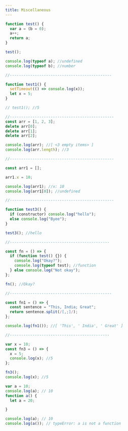 ```yaml
---
title: Miscellaneous
---
```


```JavaScript
function test() {
  var a = (b = 0);
  a++;
  return a;
}

test();

console.log(typeof a); //undefined
console.log(typeof b); //number

//---------------------------------------------

function test1() {
  setTimeout(() => console.log(x));
  let x = 5;
}

// test1(); //5

//----------------------------------------------
const arr = [1, 2, 3];
delete arr[0];
delete arr[1];
delete arr[2];

console.log(arr); //[ <3 empty items> ]
console.log(arr.length); //3

//----------------------------------------------

const arr1 = [];

arr1.x = 10;

console.log(arr1); //x: 10
console.log(arr1[0]); //undefined

//----------------------------------------------

function test3() {
  if (constructor) console.log("hello");
  else console.log("Byee");
}

test3(); //hello

//--------------------------------------------

const fn = () => {
  if (function test() {}) {
    console.log("Okay?");
    console.log(typeof test); //function
  } else console.log("Not okay");
};

fn(); //Okay?

//---------------------------------------------

const fn1 = () => {
  const sentence = "This, India; Great";
  return sentence.split(/[,;]/);
};

console.log(fn1()); //[ 'This', ' India', ' Great' ]

//--------------------------------------------

var x = 10;
const fn3 = () => {
  x = 5;
  console.log(x); //5
};

fn3();
console.log(x); //5

```

```JavaScript
var a = 10;
console.log(a); // 10
function a() {
  let a = 20;

}

console.log(a); // 10
console.log(a()); // typeError: a is not a function
```
